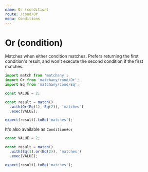 ```yaml
---
name: Or (condition)
route: /cond/Or
menu: Conditions
---
```


# Or (condition)

Matches when either condition matches. Prefers returning the first condition's result,
and won't execute the second condition if the first matches.

```js
import match from 'matchany';
import Or from 'matchany/cond/Or';
import Eq from 'matchany/cond/Eq';

const VALUE = 2;

const result = match()
  .with(Or(Eq(1), Eq(2)), 'matches')
  .exec(VALUE);

expect(result).toBe('matches');
```

It's also available as `Condition#or`

```js
const VALUE = 2;

const result = match()
  .with(Eq(1).or(Eq(2)), 'matches')
  .exec(VALUE);

expect(result).toBe('matches');
```
